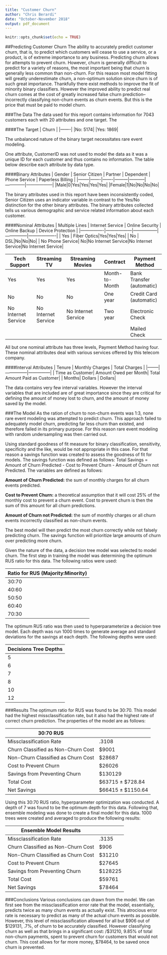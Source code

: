 ---
title: "Customer Churn"
author: "Chris Berardi"
date: "October-November 2018"
output: pdf_document
---

```{r setup, include=FALSE}
knitr::opts_chunk$set(echo = TRUE)
```

##Predicting Customer Churn
The ability to accurately predict customer churn, that is, to predict which customers will cease to use a service, or a product, is of extreme importance to any business. Predicting churn allows for attempts to prevent churn. However, churn is generally difficult to predict for a variety of reasons, the most important being that churn is generally less common than non-churn. For this reason most model fitting will greatly underestimate churn, a non-optimum solution since churn is of such great importance. Thankfully there exist methods to improve the fit of minority binary classifiers. However the improved ability to predict real churn comes at the cost of greatly increased false churn prediction--incorrectly classifying non-churn events as churn events. But this is the price that must be paid to model churn.

\pagebreak

###The Data
The data used for this report contains information for 7043 customers each with 20 attributes and one target. The 

####The Target
| Churn |
|-------|
|No: 5174| 
|Yes: 1869|

The unbalanced nature of the binary target necessitates rare event modeling. 

One attribute, CustomerID was not used to model the data as it was a unique ID for each customer and thus contains no information. The table below describe each attribute by data type. 

####Binary Attributes
| Gender | Senior Citizen | Partner | Dependent | Phone Service | Paperless Billing |
|--------|-------|-------|---------|-----------|--------------|------------------|
|Male|0|Yes|Yes|Yes|Yes|
|Female|1|No|No|No|No|

The binary attributes used in this report have been inconsistently coded, Senior Citizen uses an indicator variable in contrast to the Yes/No distinction for the other binary attributes. The binary attributes collected tells us various demographic and service related information about each customer. 

####Nominal Attributes
| Multiple Lines | Internet Service | Online Security | Online Backup | Device Protection |
|----------------|------------------|-----------------|---------------|-------------------|
| Yes | Fiber Optics|Yes|Yes|Yes|
| No | DSL|No|No|No|
| No Phone Service| No|No Internet Service|No Internet Service|No Internet Service|

| Tech Support | Streaming TV | Streaming Movies | Contract | Payment Method |
|--------------|--------------|------------------|----------|----------------|
|Yes|Yes|Yes|Month-to-Month|Bank Transfer (automatic)|
|No|No|No|One year|Credit Card (automatic)|
|No Internet Service|No Internet Service|No Internet Service|Two year|Electronic Check|
|||||Mailed Check|

All but one nominal attribute has three levels, Payment Method having four. These nominal attributes deal with various services offered by this telecom company.

####Interval Attributes
| Tenure | Monthly Charges | Total Charges |
|--------|---------------|---------------|
| Time as Customer| Amount Owed per Month| Total Amount Paid as Customer|
| Months| Dollars | Dollars|

The data contains very few interval variables. However the interval variables that are included are of great importance since they are critical for defining the amount of money lost to churn, and the amount of money saved by the model. 

\pagebreak

###The Model
As the ration of churn to non-churn events was 1:3, none rare event modeling was attempted to predict churn. This approach failed to adequately model churn, predicting far less churn than existed, and therefore failed in its primary purpose. For this reason rare event modeling with random undersampling was then carried out. 

Using standard goodness of fit measure for binary classification, sensitivity, specificity and the like, would be not appropriate in this case. For that reason a savings function was created to assess the goodness of fit for models. The savings function was defined as follows: Total Savings = Amount of Churn Predicted - Cost to Prevent Churn - Amount of Churn not Predicted. The variables are defined as follows:

**Amount of Churn Predicted:** the sum of monthly charges for all churn events predicted.

**Cost to Prevent Churn:** a theoretical assumption that it will cost 25% of the monthly cost to prevent a churn event. Cost to prevent churn is then the sum of this amount for all churn predictions. 

**Amount of Churn not Predicted:** the sum of monthly charges or all churn events incorrectly classified as non-churn events.

The best model will then predict the most churn correctly while not falsely predicting churn. The savings function will prioritize large amounts of churn over predicting more churn. 

Given the nature of the data, a decision tree model was selected to model churn. The first step in training the model was determining the optimum RUS ratio for this data. The following ratios were used:

| Ratio for RUS (Majority:Minority) |
|---------------|
|30:70|
|40:60|
|50:50|
|60:40|
|70:30|

The optimum RUS ratio was then used to hyperparameterize a decision tree model. Each depth was run 1000 times to generate average and standard deviations for the savings at each depth. The following depths were used:

| Decisions Tree Depths |
|-----------------------|
|5|
|6|
|7|
|8|
|10|
|12|

\pagebreak

###Results
The optimum ratio for RUS was found to be 30:70. This model had the highest missclassification rate, but it also had the highest rate of correct churn prediction. The properties of the model are as follows:

| 30:70 RUS | |
|-----------|-------|
|Missclassification Rate|                .3108|
|Churn Classified as Non-Churn Cost|      $9001|
|Non-Churn Classified as Churn Cost|     $28687|
|Cost to Prevent Churn|                  $26026|
|Savings from Preventing Churn|         $130129|
|Total Cost |                \$63715 $\pm$ $728.84|
|Net Savings |              \$66415 $\pm$ $1150.64|

Using this 30:70 RUS ratio, hyperparameter optimization was conducted. A depth of 7 was found to be the optimum depth for this data. Following that, ensemble modeling was done to create a final model for this data. 1000 trees were created and averaged to produce the following results:

| Ensemble Model Results | |
|-----------|-------|
|Missclassification Rate|                .3135|
|Churn Classified as Non-Churn Cost|      $906|
|Non-Churn Classified as Churn Cost|     $31210|
|Cost to Prevent Churn|                  $27645|
|Savings from Preventing Churn|         $128225|
|Total Cost |                            $59761|
|Net Savings |                           $78464|


###Conclusions
Various conclusions can drawn from the model. We can first see from the missclassification error rate that the model, essentially, predicts twice as many churn events as actually exist. This atrocious error rate is necessary to predict as many of the actual churn events as possible. However, this level of missclassification allowed for all but \$906 out of \$129131, .7%, of churn to be accurately classified. However classifying churn as well as that brings in a significant cost: /$31210, 9.85% of total non-churn payments, spent to prevent churn for customers that would not churn. This cost allows for far more money, \$78464, to be saved once churn is prevented. 
